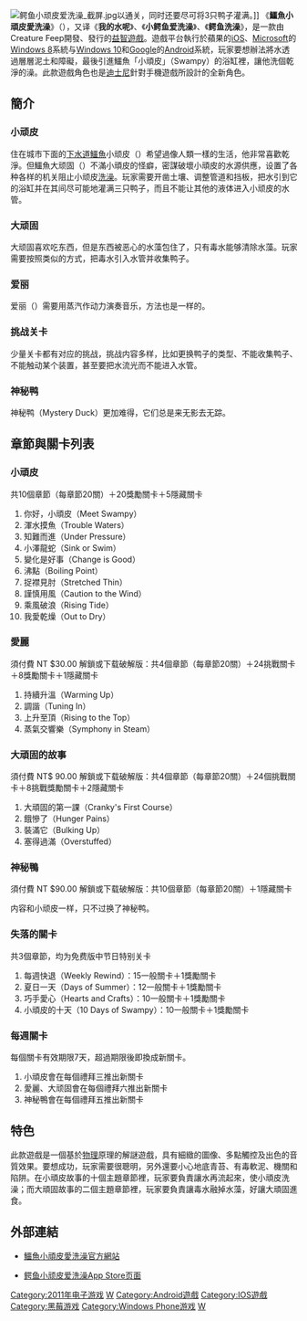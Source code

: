 {{copyedit|time=2018-07-24T05:47:41+00:00}}
{{unreferenced|time=2018-07-24T05:47:41+00:00}}
{{Infobox video game
|title=鱷魚小頑皮愛洗澡<br />''Where's My Water''
|state=
|image=File:Where's My Water (Chinese).jpg
|developer=Taotao studio
|publisher=Disney Mobile
|distributor=
|series=
|engine=
|platforms= [[iOS|iOS]]、[[Android|Android]]、[[Microsoft_Windows|Microsoft Windows]] (UWP应用）
|released=2012年1月22日
|genre=[[益智遊戲|益智]]
|modes=
}}
[[File:鳄鱼小顽皮爱洗澡_截屏.jpg|thumb]]以通关，同时还要尽可将3只鸭子灌满。]]
《'''鱷魚小頑皮愛洗澡'''》（{{lang-en|Where's My Water}}），又译《'''我的水呢'''》、《'''小鳄鱼爱洗澡'''》、《'''鳄鱼洗澡'''》，是一款由Creature Feep開發、{{link-en|Disney Mobile|Disney Mobile}}發行的[[益智遊戲|益智遊戲]]。遊戲平台執行於蘋果的[[iOS|iOS]]、[[Microsoft|Microsoft]]的[[Windows_8|Windows 8]]系統与[[Windows_10|Windows 10]]和[[Google|Google]]的[[Android|Android]]系統，玩家要想辦法將水透過層層泥土和障礙，最後引進鱷魚「小頑皮」（Swampy）的浴缸裡，讓他洗個乾淨的澡。此款遊戲角色也是[[迪士尼|迪士尼]]針對手機遊戲所設計的全新角色。

== 簡介 ==
=== 小顽皮 ===
住在城市下面的[[下水道的鱷魚|下水道鱷魚]]小顽皮（{{lang|en|Swampy}}）希望過像人類一樣的生活，他非常喜歡乾淨。但鱷魚大顽固（{{lang|en|Cranky}}）不滿小頑皮的怪癖，密謀破壞小頑皮的水源供應，设置了各种各样的机关阻止小顽皮[[洗澡|洗澡]]。玩家需要开凿土壤、调整管道和挡板，把水引到它的浴缸并在其间尽可能地灌满三只鸭子，而且不能让其他的液体进入小顽皮的水管。

=== 大顽固 ===
大顽固喜欢吃东西，但是东西被恶心的水藻包住了，只有毒水能够清除水藻。玩家需要按照类似的方式，把毒水引入水管并收集鸭子。

=== 爱丽 ===
爱丽（{{lang|en|Allie}}）需要用蒸汽作动力演奏音乐，方法也是一样的。

=== 挑战关卡 ===
少量关卡都有对应的挑战，挑战内容多样，比如更换鸭子的类型、不能收集鸭子、不能触动某个装置，甚至要把水流光而不能进入水管。

=== 神秘鸭 ===
神秘鸭（Mystery Duck）更加难得，它们总是来无影去无踪。

== 章節與關卡列表 ==
=== 小頑皮 ===
共10個章節（每章節20關）＋20獎勵關卡＋5隱藏關卡
# 你好，小頑皮（Meet Swampy）
# 渾水摸魚（Trouble Waters）
# 知難而進（Under Pressure）
# 小澤龍蛇（Sink or Swim）
# 變化是好事（Change is Good）
# 沸點（Boiling Point）
# 捉襟見肘（Stretched Thin）
# 謹慎用風（Caution to the Wind）
# 乘風破浪（Rising Tide）
# 我愛乾燥（Out to Dry）

=== 愛麗 ===
須付費 NT $30.00 解鎖或下载破解版：共4個章節（每章節20關）＋24挑戰關卡＋8獎勵關卡＋1隱藏關卡
# 持續升溫（Warming Up）
# 調諧（Tuning In）
# 上升至頂（Rising to the Top）
# 蒸氣交響樂（Symphony in Steam）

=== 大頑固的故事 ===
須付費 NT$ 90.00 解鎖或下载破解版：共4個章節（每章節20關）＋24個挑戰關卡＋8挑戰獎勵關卡＋2隱藏關卡
# 大頑固的第一課（Cranky's First Course）
# 餓慘了（Hunger Pains）
# 裝滿它（Bulking Up）
# 塞得過滿（Overstuffed）

=== 神秘鴨 ===
須付費 NT $90.00 解鎖或下载破解版：共10個章節（每章節20關）＋1隱藏關卡

内容和小顽皮一样，只不过换了神秘鸭。

=== 失落的關卡 ===
共3個章節，均为免费版中节日特别关卡
# 每週快退（Weekly Rewind）：15一般關卡＋1獎勵關卡
# 夏日一天（Days of Summer）：12一般關卡＋1獎勵關卡
# 巧手愛心（Hearts and Crafts）：10一般關卡＋1獎勵關卡
# 小頑皮的十天（10 Days of Swampy）：10一般關卡＋1獎勵關卡

=== 每週關卡 ===
每個關卡有效期限7天，超過期限後即換成新關卡。
# 小頑皮會在每個禮拜三推出新關卡
# 愛麗、大顽固會在每個禮拜六推出新關卡
# 神秘鴨會在每個禮拜五推出新關卡

== 特色 ==
此款遊戲是一個基於[[物理|物理]]原理的解謎遊戲，具有細緻的圖像、多點觸控及出色的音質效果。要想成功，玩家需要很聰明，另外還要小心地底青苔、有毒軟泥、機關和陷阱。在小頑皮故事的十個主題章節裡，玩家要負責讓水再流起來，使小頑皮洗澡；而大頑固故事的二個主題章節裡，玩家要負責讓毒水融掉水藻，好讓大頑固進食。

== 外部連結 ==
* {{en}}[http://disney.go.com/wheresmywater/index.html 鱷魚小頑皮愛洗澡官方網站] {{Wayback|url=http://disney.go.com/wheresmywater/index.html |date=20130513051317 }}
* [http://itunes.apple.com/app/e-yu-xiao-wan-pi-ai-xi-zao/id449735650 鳄鱼小顽皮爱洗澡App Store页面] {{Wayback|url=http://itunes.apple.com/app/e-yu-xiao-wan-pi-ai-xi-zao/id449735650 |date=20160320105118 }}

{{迪士尼消費品}}

{{DEFAULTSORT:Wheres My Water}}
[[Category:2011年电子游戏|Category:2011年电子游戏]]
[[Category:迪士尼電子遊戲|W]]
[[Category:Android遊戲|Category:Android遊戲]]
[[Category:IOS遊戲|Category:IOS遊戲]]
[[Category:黑莓游戏|Category:黑莓游戏]]
[[Category:Windows_Phone游戏|Category:Windows Phone游戏]]
[[Category:迪士尼跨媒體製作|W]]